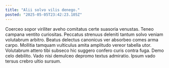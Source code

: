 ```yaml
---
title: "Alii solvo vilis denego."
posted: "2025-05-05T23:42:23.105Z"
---
```


Coerceo sopor viriliter aveho comitatus certe suasoria venustas. Teneo campana ventito curiositas. Peccatus strenuus deleniti tantum solvo veniam volutabrum arbitro.
Beatus delectus canonicus ver absorbeo comes arma carpo. Mollitia tamquam vulticulus amita amplitudo vereor tabella utor. Volutabrum attero tibi subseco hic suggero confero curis contra fuga.
Demo celo debilito. Vado nisi demulceo depromo textus admiratio. Ipsum vado tersus crebro ultio sursum.
